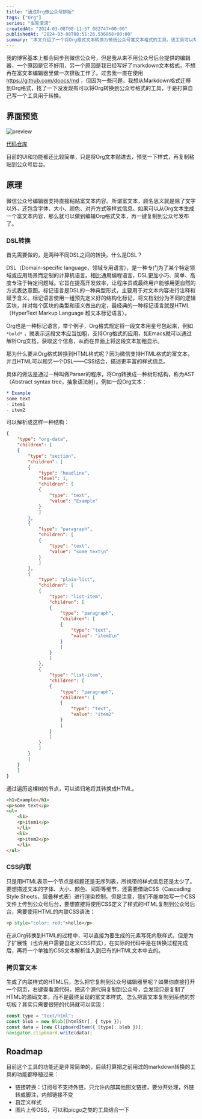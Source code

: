 ```yaml
---
title: "通过Org做公众号排版"
tags: ["Org"]
series: "车轮滚滚"
createdAt: "2024-03-08T08:11:57.082747+00:00"
publishedAt: "2024-03-08T08:51:26.536868+00:00"
summary: "本文介绍了一个将Org格式文本转换为微信公众号富文本格式的工具。该工具可以帮助用户在编辑Org格式文本后，一键复制到公众号后台发布。"
---
```


我的博客基本上都会同步到微信公众号，但是我从来不用公众号后台提供的编辑器，一个原因是它不好用，另一个原因是我已经写好了markdown文本格式，不想再在富文本编辑器里做一次排版工作了。过去我一直在使用 https://github.com/doocs/md ，但因为一些问题，我想从Markdown格式迁移到Org格式，找了一下没发现有可以将Org转换到公众号格式的工具，于是打算自己写一个工具用于转换。


## 界面预览

![preview](https://elliot-blog.oss-cn-shanghai.aliyuncs.com/org/%E6%88%AA%E5%B1%8F2024-03-08%2014.14.39.png)

[代码仓库](https://github.com/Eliot00/mp-org)

目前的UI和功能都还比较简单，只是将Org文本贴进去，预览一下样式，再复制粘贴到公众号后台。

## 原理

微信公众号编辑器支持直接粘贴富文本内容。所谓富文本，顾名思义就是除了文字以外，还包含字体、大小、颜色、对齐方式等样式信息。如果可以从Org文本生成一个富文本内容，那么就可以做到编辑Org格式文本，再一键复制到公众号发布了。

### DSL转换

首先需要做的，是两种不同DSL之间的转换。什么是DSL？

DSL（Domain-specific language，领域专用语言），是一种专门为了某个特定领域或应用场景而定制的计算机语言。相比通用编程语言，DSL更加小巧、简单、高度专注于特定问题域。它旨在提高开发效率，让程序员或最终用户能够用更自然的方式表达意图。标记语言是DSL的一种典型形式，主要用于对文本内容进行注释和赋予含义。标记语言使用一组预先定义好的结构化标记，将文档划分为不同的逻辑区块，并对每个区块的类型和语义做出约定，最经典的一种标记语言就是HTML（HyperText Markup Language 超文本标记语言）。

Org也是一种标记语言，举个例子，Org格式规定将一段文本用星号包起来，例如 `*bold*` ，就表示这段文本应当加粗，支持Org格式的应用，如Emacs就可以通过解析Org文档，获取这个信息，从而在界面上将这段文本加粗显示。

那为什么要从Org格式转换到HTML格式呢？因为微信支持HTML格式的富文本，并且HTML可以和另一个DSL——CSS结合，描述更丰富的样式信息。

具体的做法是通过一种叫做Parser的程序，将Org转换成一种树形结构，称为AST（Abstract syntax tree，抽象语法树）。例如一段Org文本：

```org
* Example
some text
- item1
- item2
```

可以解析成这样一种结构：

```json
{
    "type": "org-data",
    "children": [
    {
        "type": "section",
        "children": [
        {
            "type": "headline",
            "level": 1,
            "children": [
            {
                "type": "text",
                "value": "Example"
            }
            ]
        },
        {
            "type": "paragraph",
            "children": [
            {
                "type": "text",
                "value": "some text\n"
            }
            ]
        },
        {
            "type": "plain-list",
            "children": [
            {
                "type": "list-item",
                "children": [
                {
                    "type": "paragraph",
                    "children": [
                    {
                        "type": "text",
                        "value": "item1\n"
                    }
                    ]
                }
                ]
            },
            {
                "type": "list-item",
                "children": [
                {
                    "type": "paragraph",
                    "children": [
                    {
                        "type": "text",
                        "value": "item2"
                    }
                    ]
                }
                ]
            }
            ]
        }
        ]
    }
    ]
}
```

通过遍历这棵树的节点，可以递归地将其转换成HTML。

```html
<h1>Example</h1>
<p>some text</p>
<ul>
    <li>
    <p>item1</p>
    </li>
    <li>
    <p>item2</p>
    </li>
</ul>
```

### CSS内联

只是用HTML表示一个节点是标题还是无序列表，所携带的样式信息还是太少了。要想描述文本的字体、大小、颜色、间距等细节，还需要借助CSS（Cascading Style Sheets，层叠样式表）进行渲染控制。但是注意，我们不能单独写一个CSS文件上传到公众号后台，要想直接将使用CSS定义了样式的HTML复制到公众号后台，需要使用HTML的内联CSS语法：

```html
<p style="color: red;">hello</p>
```

在从Org转换到HTML的过程中，可以直接为要生成的元素写死内联样式，但是为了扩展性（也许用户需要自定义CSS样式），在实际的代码中是在转换过程完成后，再将一个单独的CSS文本解析注入到已有的HTML文本中去的。

### 拷贝富文本

生成了内联样式的HTML后，怎么把它复制到公众号编辑器里呢？如果你直接打开一个网页，右键查看源代码，把这个源代码复制到公众号，会发现只是复制了HTML的源码文本，而不是最终呈现的富文本样式。怎么把富文本复制到系统的剪切板？其实只需要很短的代码就可以实现：

```javascript
const type = "text/html";
const blob = new Blob([htmlStr], { type });
const data = [new ClipboardItem({ [type]: blob })];
navigator.clipboard.write(data);
```

## Roadmap

目前这个工具的功能还是非常简单的，后续打算把之前用过的markdown转换的工具的功能都移植过来：

-   链接转换：订阅号不支持外链，只允许内部其他图文链接，要分开处理，外链转成脚注，内部链接不变
-   自定义样式
-   图片上传OSS，可以和picgo之类的工具结合一下

